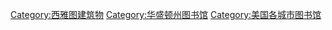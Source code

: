 [[Category:西雅图建筑物|Category:西雅图建筑物]]
[[Category:华盛顿州图书馆|Category:华盛顿州图书馆]]
[[Category:美国各城市图书馆|Category:美国各城市图书馆]]